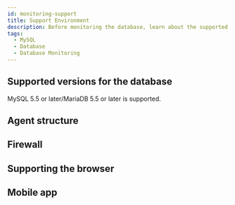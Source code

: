 ```yaml
---
id: monitoring-support
title: Support Environment
description: Before monitoring the database, learn about the supported database types.
tags:
  - MySQL
  - Database
  - Database Monitoring
---
```



<Desc name='MySQL' />

## Supported versions for the database

MySQL 5.5 or later/MariaDB 5.5 or later is supported.

## Agent structure


<Dbsupportenvagentconstruction />

## Firewall


<Proxy />

## Supporting the browser


<Supportedbrowser />

## Mobile app


<Mobileapp />
